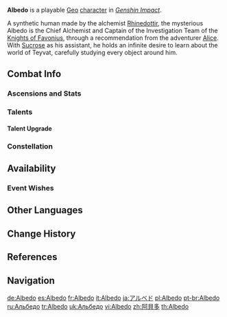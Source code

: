 {{CharacterTabs}}
{{About|the playable character|the impostor in [[Shadows Amidst Snowstorms]]|Primordial Albedo|the Cryo Whopperflower mimic|Fellflower}}
{{Character Infobox
|image            = <gallery>
Character Albedo Card.png|Card
Character Albedo Full Wish.png|Wish
Character Albedo Game.png|In-Game
</gallery>

|type             = Playable <!--Playable Character Information-->
|rarity           = 5
|weapon           = Sword
|element          = Geo

|name             = Albedo <!--Character Information-->
|realname         = <!-- Unrevealed -->
|birthday         = September 13th
|constellation    = Princeps Cretaceus
|region           = Mondstadt
|affiliation      = Knights of Favonius
|dish             = Woodland Dream
|obtain           = Character Event Wishes
|event_name       = Secretum Secretorum
|releaseDate      = 2020-12-23

|title            = Kreideprinz <!--Titles-->
|title2           = Chief Alchemist of the Knights of Favonius

|voiceEN          = [[imdb:nm6004732|Khoi Dao]]<ref name="Albedo EN/JP">Twitter: [https://twitter.com/GenshinImpact/status/1339459784701984768 EN & JP VA Announcement]</ref> <!--Voice Actors-->
|voiceJP          = {{w|Kenji Nojima|Nojima Kenji ({{Lang|mini=1|zh=野島健児}})}}<ref name="Albedo EN/JP" />
|voiceCN          = [https://zh.moegirl.org.cn/Mace Mace]<ref>Official Genshin Impact Chinese Website: [https://ys.mihoyo.com/main/character/mondstadt?char=15 Albedo]</ref>
|voiceKR          = {{w|ko:김명준 (성우)|Kim Myung-jun ({{Lang|mini=1|ko=김명준}})}}<ref>Twitter: [https://twitter.com/genshinimpactkr/status/1339455964559208453 KR VA Announcement]</ref>

|mother           = Rhinedottir
|motherNote       = Creator
|sibling          = Durin
|sibling2         = Primordial Albedo
|sibling3         = Rifthounds
}}
'''Albedo''' is a playable [[Geo]] [[character]] in ''[[Genshin Impact]]''.

A synthetic human made by the alchemist [[Rhinedottir]], the mysterious Albedo is the Chief Alchemist and Captain of the Investigation Team of the [[Knights of Favonius]], through a recommendation from the adventurer [[Alice]]. With [[Sucrose]] as his assistant, he holds an infinite desire to learn about the world of Teyvat, carefully studying every object around him.

==Combat Info==
===Ascensions and Stats===
{{Character Ascensions and Stats}}

===Talents===
{{Talent Table}}

====Talent Upgrade==== 
{{Talent Upgrade}}

===Constellation=== 
{{Constellation Table}}

==Availability== 
===Event Wishes=== 
{{Featured}}

==Other Languages==
{{Other Languages|default_hidden = 1
|en      = Albedo
|zhs     = 阿贝多
|zhs_rm  = Ābèiduō
|zht     = 阿貝多
|zht_rm  = Ābèiduō
|ja      = アルベド
|ja_rm   = Arubedo
|ko      = 알베도
|ko_rm   = Albedo
|es      = Albedo
|fr      = Albedo
|ru      = Альбедо
|th      = Albedo
|vi      = Albedo
|de      = Albedo
|id      = Albedo
|pt      = Albedo
}}

==Change History==
{{Change History|1.2}}

==References==
{{Reflist|1}}

==Navigation==
{{Character Navbox}}

[[de:Albedo]]
[[es:Albedo]]
[[fr:Albedo]]
[[it:Albedo]]
[[ja:アルベド]]
[[pl:Albedo]]
[[pt-br:Albedo]]
[[ru:Альбедо]]
[[tr:Albedo]]
[[uk:Альбедо]]
[[vi:Albedo]]
[[zh:阿貝多]]
[[th:Albedo]]